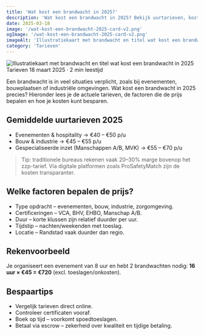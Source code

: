 ```yaml
---
title: 'Wat kost een brandwacht in 2025?'
description: 'Wat kost een brandwacht in 2025? Bekijk uurtarieven, kostenopbouw, marges en hoe je via ProSafetyMatch eerlijk en DBA-proof inhuurt.'
date: 2025-03-18
image: '/wat-kost-een-brandwacht-2025-card-v2.png'
ogImage: '/wat-kost-een-brandwacht-2025-card-v2.png'
imageAlt: 'Illustratiekaart met brandwacht en titel wat kost een brandwacht in 2025'
category: 'Tarieven'
---
```


<div className="not-prose mb-8">
  <article className="mx-auto max-w-[420px] overflow-hidden rounded-3xl border border-slate-200 bg-white shadow-[0_18px_40px_-24px_rgba(30,41,59,0.45)]">
    <img
      src="/wat-kost-een-brandwacht-2025-card-v2.png"
      alt="Illustratiekaart met brandwacht en titel wat kost een brandwacht in 2025"
      className="h-auto w-full object-cover"
      loading="lazy"
    />
    <div className="space-y-4 px-6 pb-6 pt-6">
      <div className="flex flex-wrap items-center gap-3 text-xs font-medium text-slate-500">
        <span className="rounded-full bg-slate-100 px-3 py-1 text-slate-700">Tarieven</span>
        <time dateTime="2025-03-18">18 maart 2025</time>
        <span aria-hidden="true">&middot;</span>
        <span>2 min leestijd</span>
      </div>
      <p className="text-sm leading-relaxed text-slate-600">
        Een brandwacht is in veel situaties verplicht, zoals bij evenementen, bouwplaatsen of industriële omgevingen. Wat kost een brandwacht in 2025 precies? Hieronder lees je de actuele tarieven, de factoren die de prijs bepalen en hoe je kosten kunt besparen.
      </p>
    </div>
  </article>
</div>

## Gemiddelde uurtarieven 2025

- Evenementen & hospitality → €40 – €50 p/u
- Bouw & industrie → €45 – €55 p/u
- Gespecialiseerde inzet (Manschappen A/B, MVK) → €55 – €70 p/u

> Tip: traditionele bureaus rekenen vaak 20–30% marge bovenop het zzp-tarief. Via digitale platformen zoals ProSafetyMatch zijn de kosten transparanter.

## Welke factoren bepalen de prijs?

- Type opdracht – evenementen, bouw, industrie, zorgomgeving.
- Certificeringen – VCA, BHV, EHBO, Manschap A/B.
- Duur – korte klussen zijn relatief duurder per uur.
- Tijdstip – nachten/weekenden met toeslag.
- Locatie – Randstad vaak duurder dan regio.

## Rekenvoorbeeld

Je organiseert een evenement van 8 uur en hebt 2 brandwachten nodig: **16 uur × €45 = €720** (excl. toeslagen/onkosten).

## Bespaartips

- Vergelijk tarieven direct online.
- Controleer certificaten vooraf.
- Boek op tijd – voorkomt spoedtoeslagen.
- Betaal via escrow – zekerheid over kwaliteit en tijdige betaling.

